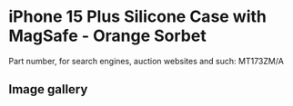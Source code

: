 
# iPhone 15 Plus Silicone Case with MagSafe - Orange Sorbet

Part number, for search engines, auction websites and such: MT173ZM/A

## Image gallery

<div style={{ width: "768px" }}>
  <GalleryComponent
    images={[
      {
        original: "/everysource/MT173.webp",
        thumbnail: "/everypreview/MT173.webp",
      },
      {
        original: "/everysource/MT173_AV1.webp",
        thumbnail: "/everypreview/MT173_AV1.webp",
      },
      {
        original: "/everysource/MT173_AV2.webp",
        thumbnail: "/everypreview/MT173_AV2.webp",
      },
      {
        original: "/everysource/MT173_AV3.webp",
        thumbnail: "/everypreview/MT173_AV3.webp",
      },
      {
        original: "/everysource/MT173_AV4.webp",
        thumbnail: "/everypreview/MT173_AV4.webp",
      }
    ]}
  />
</div>